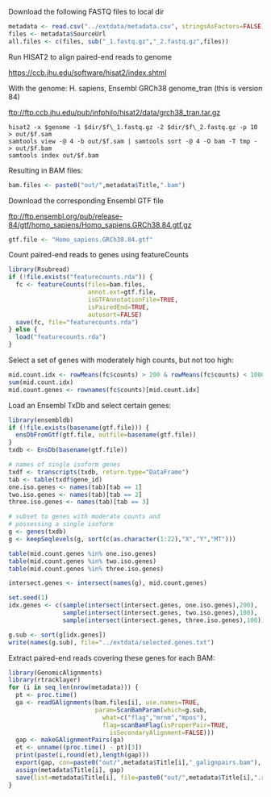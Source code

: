Download the following FASTQ files to local dir

```r
metadata <- read.csv("../extdata/metadata.csv", stringsAsFactors=FALSE)
files <- metadata$SourceUrl
all.files <- c(files, sub("_1.fastq.gz","_2.fastq.gz",files))
```

Run HISAT2 to align paired-end reads to genome

<https://ccb.jhu.edu/software/hisat2/index.shtml>

With the genome: H. sapiens, Ensembl GRCh38 genome_tran (this is version 84)

<ftp://ftp.ccb.jhu.edu/pub/infphilo/hisat2/data/grch38_tran.tar.gz>

```
hisat2 -x $genome -1 $dir/$f\_1.fastq.gz -2 $dir/$f\_2.fastq.gz -p 10 > out/$f.sam
samtools view -@ 4 -b out/$f.sam | samtools sort -@ 4 -O bam -T tmp - > out/$f.bam
samtools index out/$f.bam
```

Resulting in BAM files:

```r
bam.files <- paste0("out/",metadata$Title,".bam")
```

Download the corresponding Ensembl GTF file

<ftp://ftp.ensembl.org/pub/release-84/gtf/homo_sapiens/Homo_sapiens.GRCh38.84.gtf.gz>

```r
gtf.file <- "Homo_sapiens.GRCh38.84.gtf"
```

Count paired-end reads to genes using featureCounts

```r
library(Rsubread)
if (!file.exists("featurecounts.rda")) {
  fc <- featureCounts(files=bam.files,
                      annot.ext=gtf.file,
                      isGTFAnnotationFile=TRUE,
                      isPairedEnd=TRUE,
                      autosort=FALSE)
  save(fc, file="featurecounts.rda")
} else {
  load("featurecounts.rda")
}
```

Select a set of genes with moderately high counts, but not too high:

```r
mid.count.idx <- rowMeans(fc$counts) > 200 & rowMeans(fc$counts) < 10000
sum(mid.count.idx)
mid.count.genes <- rownames(fc$counts)[mid.count.idx]
```

Load an Ensembl TxDb and select certain genes:

```r
library(ensembldb)
if (!file.exists(basename(gtf.file))) {
  ensDbFromGtf(gtf.file, outfile=basename(gtf.file))
}
txdb <- EnsDb(basename(gtf.file))

# names of single isoform genes
txdf <- transcripts(txdb, return.type="DataFrame")
tab <- table(txdf$gene_id)
one.iso.genes <- names(tab)[tab == 1]
two.iso.genes <- names(tab)[tab == 2]
three.iso.genes <- names(tab)[tab == 3]

# subset to genes with moderate counts and
# possessing a single isoform
g <- genes(txdb)
g <- keepSeqlevels(g, sort(c(as.character(1:22),"X","Y","MT")))

table(mid.count.genes %in% one.iso.genes)
table(mid.count.genes %in% two.iso.genes)
table(mid.count.genes %in% three.iso.genes)

intersect.genes <- intersect(names(g), mid.count.genes)

set.seed(1)
idx.genes <- c(sample(intersect(intersect.genes, one.iso.genes),200),
               sample(intersect(intersect.genes, two.iso.genes),100),
               sample(intersect(intersect.genes, three.iso.genes),100))

g.sub <- sort(g[idx.genes])
write(names(g.sub), file="../extdata/selected.genes.txt")
```

Extract paired-end reads covering these genes for each BAM:

```r
library(GenomicAlignments)
library(rtracklayer)
for (i in seq_len(nrow(metadata))) {
  pt <- proc.time()
  ga <- readGAlignments(bam.files[i], use.names=TRUE,
                        param=ScanBamParam(which=g.sub,
                          what=c("flag","mrnm","mpos"),
                          flag=scanBamFlag(isProperPair=TRUE,
                            isSecondaryAlignment=FALSE)))
  gap <- makeGAlignmentPairs(ga)
  et <- unname((proc.time() - pt)[3])
  print(paste(i,round(et),length(gap)))
  export(gap, con=paste0("out/",metadata$Title[i],"_galignpairs.bam"), format="bam")
  assign(metadata$Title[i], gap)
  save(list=metadata$Title[i], file=paste0("out/",metadata$Title[i],".rda"))
}
```
